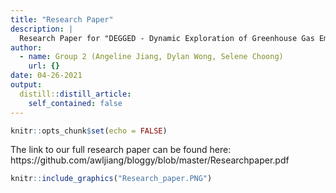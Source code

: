 ```yaml
---
title: "Research Paper"
description: |
  Research Paper for "DEGGED - Dynamic Exploration of Greenhouse Gas Emissions and its Determinants using R and Shiny"
author:
  - name: Group 2 (Angeline Jiang, Dylan Wong, Selene Choong)
    url: {}
date: 04-26-2021
output:
  distill::distill_article:
    self_contained: false
---
```


```r
knitr::opts_chunk$set(echo = FALSE)
```

The link to our full research paper can be found here: https://github.com/awljiang/bloggy/blob/master/Researchpaper.pdf

```r
knitr::include_graphics("Research_paper.PNG")
```


